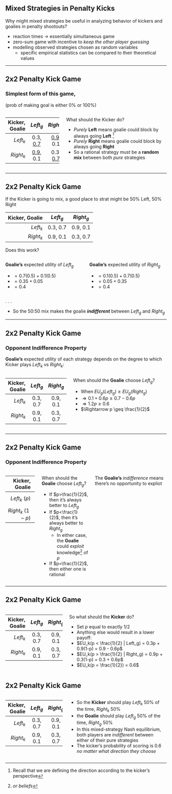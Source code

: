 ## Mixed Strategies in Penalty Kicks
Why might mixed strategies be useful in analyzing behavior of kickers and goalies in penalty shootouts?

::: {.incremental}
  * reaction times $\rightarrow$ essentially [simultaneous game]{.hi}
  * [zero-sum]{.hi} game with incentive to *keep the other player guessing*
  * modelling observed strategies chosen as [random variables]{.h}
    + specific empirical statistics can be compared to their theoretical values
:::

---

## 2x2 Penalty Kick Game {.smaller}

### Simplest form of this game, 
(prob of making goal is either 0% or 100%)

::::: {.columns}
:::: {.column .smaller width="35%"}
| Kicker, Goalie |     $Left_g$    |    $Right_g$    |
|---------------:+:---------------:+:---------------:|
|       $Left_k$ | 0.3, <u>0.7</u> | <u>0.9</u>, 0.1 |
|      $Right_k$ | <u>0.9</u>, 0.1 | 0.3, <u>0.7</u> |
::::
:::: {.column width="65%"}
What should the Kicker do?

::: {.incremental}
  * *Purely* **Left** means goalie could block by always going **Left**
  ^[Recall that we are defining the direction according to the kicker's perspective]
  * *Purely* **Right** means goalie could block by always going **Right**
  * So a rational strategy must be a **random mix** between both *pure* strategies
:::
::::
:::::
---

## 2x2 Penalty Kick Game {.smaller}

If the Kicker is going to mix, a good place to strat might be [50% Left, 50% Right]{.h}

| Kicker, Goalie | $Left_g$ | $Right_g$ |
|---------------:+:--------:+:---------:|
|       $Left_k$ | 0.3, 0.7 |  0.9, 0.1 |
|      $Right_k$ | 0.9, 0.1 |  0.3, 0.7 |

Does this work?

::::: {.columns}
:::: {.column .smaller width="50%"}
**Goalie's** expected utility of $Left_g$

::: {.incremental}
  * $= 0.7(0.5) + 0.1(0.5)$
  * $= 0.35 + 0.05$
  * $= 0.4$ 
:::
::::
:::: {.column width="50%"}
**Goalie's** expected utility of $Right_g$

::: {.incremental}
  * $= 0.1(0.5) + 0.7(0.5)$
  * $= 0.05 + 0.35$
  * $= 0.4$ 
:::
::::
:::::

. . .

  * So the 50:50 mix makes the goalie ***indifferent*** between $Left_g$ and $Right_g$

---

## 2x2 Penalty Kick Game {.smaller}

### Opponent Indifference Property

**Goalie's** expected utility of each strategy depends on the degree to which Kicker plays $Left_k$ vs $Right_k$:

::::: {.columns}
:::: {.column .smaller width="35%"}
|    Kicker, Goalie | $Left_g$ | $Right_g$ |
|------------------:+:--------:+:---------:|
|          $Left_k$ | 0.3, 0.7 |  0.9, 0.1 |
|         $Right_k$ | 0.9, 0.1 |  0.3, 0.7 |
::::
:::: {.column width="55%"}

When should the **Goalie** choose $Left_g$?

::: {.incremental}
  * When $EU_g(Left_g) \geq EU_g(Right_g)$
  * $\Rightarrow 0.1 + 0.6p \geq 0.7 - 0.6p$
  * $\Rightarrow 1.2p \geq 0.6$
  * $\Rightarrow p \geq \frac{1}{2}$
:::
::::
:::::

---

## 2x2 Penalty Kick Game {.smaller}

### Opponent Indifference Property

::::: {.columns}
:::: {.column .smaller width="35%"}
|  Kicker, Goalie | $Left_g$ | $Right_g$ |
|----------------:+:--------:+:---------:|
|    $Left_k~(p)$ | 0.3, 0.7 |  0.9, 0.1 |
| $Right_k~(1-p)$ | 0.9, 0.1 |  0.3, 0.7 |
::::
:::: {.column width="55%"}

When should the **Goalie** choose $Left_g$?

::: {.incremental}
  * If $p>\frac{1}{2}$, then it's always better to $Left_g$
  * If $p<\frac{1}{2}$, then it's always better to $Right_g$
    + In either case, the **Goalie** could *exploit* knowledge^[*or beliefs*] of $p$ 
  * If $p=\frac{1}{2}$, then either one is rational
:::
::::
The **Goalie's** *indifference* means there's no opportunity to expliot
:::::

---

## 2x2 Penalty Kick Game {.smaller}

::::: {.columns}
:::: {.column .smaller width="35%"}
|    Kicker, Goalie | $Left_g$ | $Right_g$ |
|------------------:+:--------:+:---------:|
|          $Left_k$ | 0.3, 0.7 |  0.9, 0.1 |
|         $Right_k$ | 0.9, 0.1 |  0.3, 0.7 |
::::
:::: {.column width="60%"}
So what should the **Kicker** do?

::: {.incremental}
  * Set $p$ equal to exactly 1/2
  * Anything else would result in a lower payoff:
  * $EU_k(p < \frac{1}{2} | Left_g) = 0.3p + 0.9(1-p) = 0.9 - 0.6p$
  * $EU_k(p > \frac{1}{2} | Right_g) = 0.9p + 0.3(1-p) = 0.3 + 0.6p$
  * $EU_k(p = \frac{1}{2}) = 0.6$
:::
::::
:::::

## 2x2 Penalty Kick Game {.smaller}

::::: {.columns}
:::: {.column .smaller width="35%"}
|    Kicker, Goalie | $Left_g$ | $Right_g$ |
|------------------:+:--------:+:---------:|
|          $Left_k$ | 0.3, 0.7 |  0.9, 0.1 |
|         $Right_k$ | 0.9, 0.1 |  0.3, 0.7 |
::::
:::: {.column width="60%"}
  * So the **Kicker** should play $Left_k$ 50% of the time, $Right_k$ 50%
  * the **Goalie** should play $Left_g$ 50% of the time, $Right_g$ 50%
  * In this mixed-strategy Nash equilibrium, both players are *indifferent* between either of their pure strategies
  * The kicker's probability of scoring is 0.6 *no matter what direction they choose*
::::
:::::

<!--## Mixed Strategies in 3x3 Penalty Shootout {.smaller}-->
<!---->
<!--| Kicker, Goalie |     L    |     C    |     R    |-->
<!--|:--------------:+:--------:+:--------:+:--------:|-->
<!--|        L       | 0.3, 0.7 | 0.9, 0.1 | 0.9, 0.1 |-->
<!--|        C       | 0.6, 0.4 |   0, 1   | 0.6, 0.4 |-->
<!--|        R       | 0.9, 0.1 | 0.9, 0.1 | 0.3, 0.7 |-->
<!---->
<!--Let's define:-->
<!---->
<!--:::: {.columns}-->
<!--::: {.column}-->
<!--  * $\ell_k$ the **Kicker's** probabilty of kicking Left-->
<!--  * $c_k$ the **Kicker's** probabilty of kicking Center-->
<!--  * $r_k$ the **Kicker's** probabilty of kicking Right-->
<!--:::-->
<!--::: {.column}-->
<!--  * $\ell_g$ the **Goalie's** probabilty of kicking Left-->
<!--  * $c_g$ the **Goalie's** probabilty of kicking Center-->
<!--  * $r_g$ the **Goalie's** probabilty of kicking Right-->
<!--:::-->
<!--::::-->
<!---->
<!------->
<!---->
<!--## Mixed Strategies in 3x3 Penalty Shootout {.smaller}-->
<!---->
<!--| Kicker, Goalie |     L    |     C    |     R    |-->
<!--|:--------------:+:--------:+:--------:+:--------:|-->
<!--|        L       | 0.3, 0.7 | 0.9, 0.1 | 0.9, 0.1 |-->
<!--|        C       | 0.6, 0.4 |   0, 1   | 0.6, 0.4 |-->
<!--|        R       | 0.9, 0.1 | 0.9, 0.1 | 0.3, 0.7 |-->
<!---->
<!--::::: {.columns}-->
<!--:::: {.incremental}-->
<!---->
<!--::: {.column}-->
<!--The Kicker's expected utility depends on $\sigma_g$:-->
<!---->
<!--  * $EU_k(L_k, \sigma_g) = 0.3\ell_g + 0.9c_g + 0.9r_g$-->
<!--  * $EU_k(C_k, \sigma_g) = 0.6\ell_g + 0c_g + 0.6r_g$-->
<!--  * $EU_k(R_k, \sigma_g) = 0.9\ell_g + 0.9c_g + 0.3r_g$-->
<!--:::-->
<!--::: {.column}-->
<!---->
<!--The Goalie's expected utility depends on $sigma_k$:-->
<!---->
<!--  * $EU_g(L_g, \sigma_k) = 0.7\ell_k + 0.4c_g + 0.1r_g$-->
<!--  * $EU_g(C_g, \sigma_k) = 0.1\ell_g + 1c_g + 0.1r_g$-->
<!--  * $EU_g(R_g, \sigma_k) = 0.1\ell_g + 0.4c_g + 0.7r_g$-->
<!--:::-->
<!--::::-->
<!--:::::-->
<!------->
